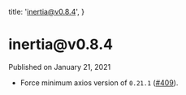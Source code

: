
  title: 'inertia@v0.8.4',
}

<h1>inertia@v0.8.4</h1>

<div className="-mt-8 mb-12 text-base font-medium text-gray-600">Published on January 21, 2021</div>

- Force minimum axios version of `0.21.1` ([#409](https://github.com/inertiajs/inertia/pull/409)).
